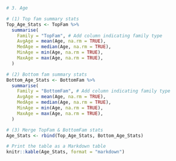 ```r

# 3. Age

# (1) Top fam summary stats
Top_Age_Stats <- TopFam %>%
  summarise(
    Family = "TopFam", # Add column indicating family type
    AvgAge = mean(Age, na.rm = TRUE),
    MedAge = median(Age, na.rm = TRUE),
    MinAge = min(Age, na.rm = TRUE),    
    MaxAge = max(Age, na.rm = TRUE), 
  )

# (2) Bottom fam summary stats
Bottom_Age_Stats <- BottomFam %>%
  summarise(
    Family = "BottomFam", # Add column indicating family type
    AvgAge = mean(Age, na.rm = TRUE),
    MedAge = median(Age, na.rm = TRUE),
    MinAge = min(Age, na.rm = TRUE),    
    MaxAge = max(Age, na.rm = TRUE), 
  )

# (3) Merge TopFam & BottomFam stats
Age_Stats <- rbind(Top_Age_Stats, Bottom_Age_Stats)

# Print the table as a Markdown table
knitr::kable(Age_Stats, format = "markdown")

```